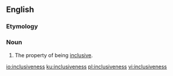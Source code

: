 ==English==
===Etymology===
{{suffix|inclusive|ness|lang=en}}

===Noun===
{{en-noun|~|es}}

# The property of being [[inclusive]].

[[io:inclusiveness]]
[[ku:inclusiveness]]
[[pl:inclusiveness]]
[[vi:inclusiveness]]